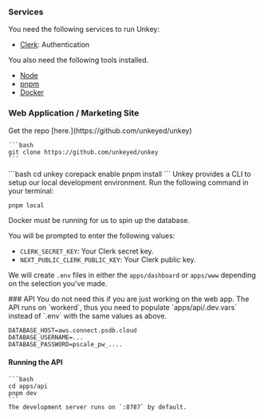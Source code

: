 ### Services

You need the following services to run Unkey:

- [Clerk](https://clerk.com?ref=unkey): Authentication

You also need the following tools installed.

- [Node](https://nodejs.org)
- [pnpm](https://pnpm.io/installation)
- [Docker](https://www.docker.com/products/docker-desktop)

### Web Application / Marketing Site
<Steps titleSize="h3">
  <Step title="Setup" >
    Get the repo [here.](https://github.com/unkeyed/unkey)

    ```bash
    git clone https://github.com/unkeyed/unkey
    ```


  </Step>

  <Step title="Install">
    ```bash
    cd unkey
    corepack enable
    pnpm install
    ```

  </Step>

  <Step title="Setup local development">
  Unkey provides a CLI to setup our local development environment. Run the following command in your terminal:

  ```bash
  pnpm local
  ```
  <info>
  Docker must be running for us to spin up the database.
  </info>

  You will be prompted to enter the following values:

  - `CLERK_SECRET_KEY`: Your Clerk secret key.
  - `NEXT_PUBLIC_CLERK_PUBLIC_KEY`: Your Clerk public key.

  We will create `.env` files in either the `apps/dashboard` or `apps/www` depending on the selection you've made.

  </Step>
</Steps>
  ### API

  <Info>
  You do not need this if you are just working on the web app.
  </Info>
  The API runs on `workerd`, thus you need to populate `apps/api/.dev.vars` instead of `.env` with the same values as above.

  ```
  DATABASE_HOST=aws.connect.psdb.cloud
  DATABASE_USERNAME=...
  DATABASE_PASSWORD=pscale_pw_....
  ```
#### Running the API
    ```bash
    cd apps/api
    pnpm dev
    ```
    The development server runs on `:8787` by default.
